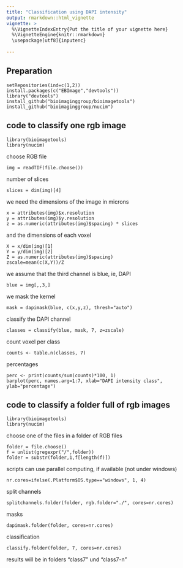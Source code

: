 ```yaml
---
title: "Classification using DAPI intensity"
output: rmarkdown::html_vignette
vignette: >
  %\VignetteIndexEntry{Put the title of your vignette here}
  %\VignetteEngine{knitr::rmarkdown}
  \usepackage[utf8]{inputenc}
  
---
```

## Preparation

    setRepositories(ind=c(1,2))
    install.packages(c("EBImage","devtools"))
    library("devtools")
    install_github("bioimaginggroup/bioimagetools")
    install_github("bioimaginggroup/nucim")

## code to classify one rgb image

    library(bioimagetools)
    library(nucim)
choose RGB file

    img = readTIF(file.choose())
    
number of slices 

    slices = dim(img)[4]
    
we need the dimensions of the image in microns

    x = attributes(img)$x.resolution
    y = attributes(img)$y.resolution
    z = as.numeric(attributes(img)$spacing) * slices
and the dimensions of each voxel

    X = x/dim(img)[1]
    Y = y/dim(img)[2]
    Z = as.numeric(attributes(img)$spacing)
    zscale=mean(c(X,Y))/Z
we assume that the third channel is blue, ie, DAPI

    blue = img[,,3,] 
we mask the kernel

    mask = dapimask(blue, c(x,y,z), thresh="auto")
classify the DAPI channel

    classes = classify(blue, mask, 7, z=zscale)
count voxel per class

    counts <- table.n(classes, 7)
percentages

    perc <- print(counts/sum(counts)*100, 1)
    barplot(perc, names.arg=1:7, xlab="DAPI intensity class", ylab="percentage")

## code to classify a folder full of rgb images

    library(bioimagetools)
    library(nucim)
choose one of the files in a folder of RGB files

    folder = file.choose()
    f = unlist(gregexpr("/",folder))
    folder = substr(folder,1,f[length(f)])
scripts can use parallel computing, if available (not under windows)

    nr.cores=ifelse(.Platform$OS.type=="windows", 1, 4)
split channels

    splitchannels.folder(folder, rgb.folder="./", cores=nr.cores)
masks

    dapimask.folder(folder, cores=nr.cores)
classification 

    classify.folder(folder, 7, cores=nr.cores)
results will be in folders "class7" und "class7-n"
